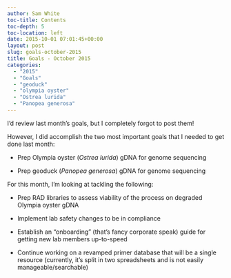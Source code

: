 ```yaml
---
author: Sam White
toc-title: Contents
toc-depth: 5
toc-location: left
date: 2015-10-01 07:01:45+00:00
layout: post
slug: goals-october-2015
title: Goals - October 2015
categories:
  - "2015"
  - "Goals"
  - "geoduck"
  - "olympia oyster"
  - "Ostrea lurida"
  - "Panopea generosa"
---
```


I'd review last month's goals, but I completely forgot to post them!

However, I did accomplish the two most important goals that I needed to get done last month:





  * Prep Olympia oyster (_Ostrea lurida_) gDNA for genome sequencing



  * Prep geoduck (_Panopea generosa_) gDNA for genome sequencing








For this month, I'm looking at tackling the following:




    
  * Prep RAD libraries to assess viability of the process on degraded Olympia oyster gDNA

    
  * Implement lab safety changes to be in compliance

    
  * Establish an "onboarding" (that's fancy corporate speak) guide for getting new lab members up-to-speed

    
  * Continue working on a revamped primer database that will be a single resource (currently, it's split in two spreadsheets and is not easily manageable/searchable)


